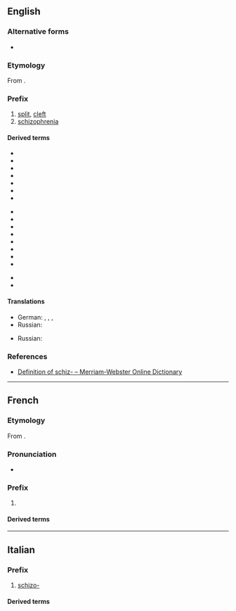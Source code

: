 {{also|schizo}}

==English==

===Alternative forms===
* {{l|en|schiz-}}

===Etymology===
From {{etyl|grc|en}} {{m|grc|σχίζω||I split}}.

===Prefix===
{{en-prefix}}

# [[split]], [[cleft]]
# [[schizophrenia]]

====Derived terms====
{{prefixsee|en}}
{{rel-top|Terms from sense "split"}}
* {{l|en|schizoanalysis}}
* {{l|en|schizocarp}}
* {{l|en|schizodactyly}}
* {{l|en|schizogony}}
* {{l|en|schizoid}}
* {{l|en|schizophasia}}
* {{l|en|schizophreniac}}
{{rel-mid}}
* {{l|en|schizophrenialike}}
* {{l|en|schizophrenia}}
* {{l|en|schizophrenic}}
* {{l|en|schizophreniform}}
* {{l|en|schizophrenogenic}}
* {{l|en|schizothymia}}
* {{l|en|schizotypal}}
* {{l|en|schizotypy}}
{{rel-bottom}}

{{rel-top|Terms from sense "schizophrenia"}}
* {{l|en|schizoaffective}}
* {{l|en|schizosexual}}
{{rel-mid}}
{{rel-bottom}}

====Translations====
{{trans-top|split}}
* German: {{t+|de|schizo-}}, {{t+|de|Schizo-}}, {{t+|de|schiz-}}, {{t+|de|Schiz-}}
* Russian: {{t|ru|шизо-}}
{{trans-mid}}
{{trans-bottom}}

{{trans-top|schizophrenia}}
* Russian: {{t|ru|шизо-}}
{{trans-mid}}
{{trans-bottom}}

===References===
* [http://m-w.com/dictionary/schiz- Definition of schiz- – Merriam-Webster Online Dictionary]

----

==French==

===Etymology===
From {{der|fr|grc|σχίζω}}.

===Pronunciation===
* {{fr-IPA}}

===Prefix===
{{head|fr|prefix}}

# {{l|en|schizo-}}

====Derived terms====
{{prefixsee|fr}}

----

==Italian==

===Prefix===
{{head|it|prefix}}

# [[#English|schizo-]]

====Derived terms====
{{prefixsee|it}}